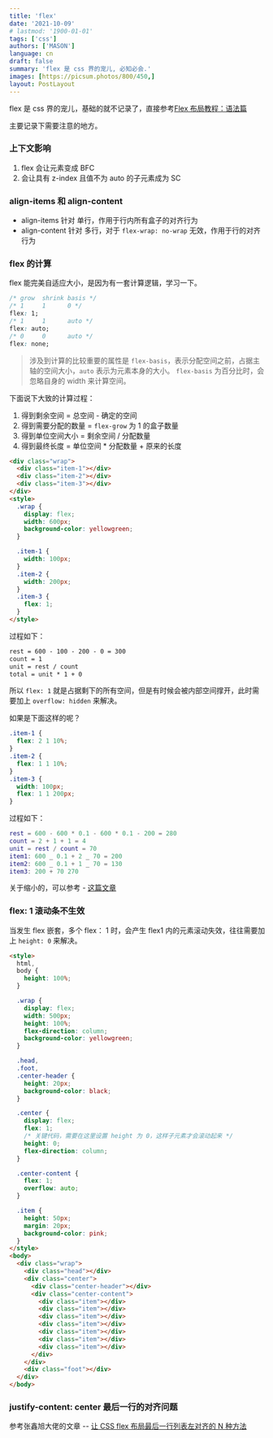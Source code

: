 ```yaml
---
title: 'flex'
date: '2021-10-09'
# lastmod: '1900-01-01'
tags: ['css']
authors: ['MASON']
language: cn
draft: false
summary: 'flex 是 css 界的宠儿, 必知必会.'
images: [https://picsum.photos/800/450,]
layout: PostLayout
---
```


flex 是 css 界的宠儿，基础的就不记录了，直接参考[Flex 布局教程：语法篇](https://www.ruanyifeng.com/blog/2015/07/flex-grammar.html)

主要记录下需要注意的地方。

### 上下文影响

1. flex 会让元素变成 BFC
2. 会让具有 z-index 且值不为 auto 的子元素成为 SC

### align-items 和 align-content

- align-items 针对 单行，作用于行内所有盒子的对齐行为
- align-content 针对 多行，对于 `flex-wrap: no-wrap` 无效，作用于行的对齐行为

### flex 的计算

flex 能完美自适应大小，是因为有一套计算逻辑，学习一下。

```css
/* grow  shrink basis */
/* 1     1      0 */
flex: 1;
/* 1     1      auto */
flex: auto;
/* 0     0      auto */
flex: none;
```

> 涉及到计算的比较重要的属性是 `flex-basis`，表示分配空间之前，占据主轴的空间大小，`auto` 表示为元素本身的大小。
> `flex-basis` 为百分比时，会忽略自身的 width 来计算空间。

下面说下大致的计算过程：

1. 得到剩余空间 = 总空间 - 确定的空间
2. 得到需要分配的数量 = `flex-grow` 为 1 的盒子数量
3. 得到单位空间大小 = 剩余空间 / 分配数量
4. 得到最终长度 = 单位空间 \* 分配数量 + 原来的长度

```html
<div class="wrap">
  <div class="item-1"></div>
  <div class="item-2"></div>
  <div class="item-3"></div>
</div>
<style>
  .wrap {
    display: flex;
    width: 600px;
    background-color: yellowgreen;
  }

  .item-1 {
    width: 100px;
  }
  .item-2 {
    width: 200px;
  }
  .item-3 {
    flex: 1;
  }
</style>
```

过程如下：

```txt
rest = 600 - 100 - 200 - 0 = 300
count = 1
unit = rest / count
total = unit * 1 + 0
```

所以 `flex: 1` 就是占据剩下的所有空间，但是有时候会被内部空间撑开，此时需要加上 `overflow: hidden` 来解决。

如果是下面这样的呢？

```css
.item-1 {
  flex: 2 1 10%;
}
.item-2 {
  flex: 1 1 10%;
}
.item-3 {
  width: 100px;
  flex: 1 1 200px;
}
```

过程如下：

```m
rest = 600 - 600 * 0.1 - 600 * 0.1 - 200 = 280
count = 2 + 1 + 1 = 4
unit = rest / count = 70
item1: 600 _ 0.1 + 2 _ 70 = 200
item2: 600 _ 0.1 + 1 _ 70 = 130
item3: 200 + 70 270
```

关于缩小的，可以参考 - [这篇文章](https://www.cnblogs.com/liyan-web/p/11217330.html)

### flex: 1 滚动条不生效

当发生 flex 嵌套，多个 flex： 1 时，会产生 flex1 内的元素滚动失效，往往需要加上 `height: 0` 来解决。

```html
<style>
  html,
  body {
    height: 100%;
  }

  .wrap {
    display: flex;
    width: 500px;
    height: 100%;
    flex-direction: column;
    background-color: yellowgreen;
  }

  .head,
  .foot,
  .center-header {
    height: 20px;
    background-color: black;
  }

  .center {
    display: flex;
    flex: 1;
    /* 关键代码，需要在这里设置 height 为 0，这样子元素才会滚动起来 */
    height: 0;
    flex-direction: column;
  }

  .center-content {
    flex: 1;
    overflow: auto;
  }

  .item {
    height: 50px;
    margin: 20px;
    background-color: pink;
  }
</style>
<body>
  <div class="wrap">
    <div class="head"></div>
    <div class="center">
      <div class="center-header"></div>
      <div class="center-content">
        <div class="item"></div>
        <div class="item"></div>
        <div class="item"></div>
        <div class="item"></div>
        <div class="item"></div>
        <div class="item"></div>
        <div class="item"></div>
      </div>
    </div>
    <div class="foot"></div>
  </div>
</body>
```

### justify-content: center 最后一行的对齐问题

参考张鑫旭大佬的文章 -- [让 CSS flex 布局最后一行列表左对齐的 N 种方法](https://www.zhangxinxu.com/wordpress/2019/08/css-flex-last-align/)
